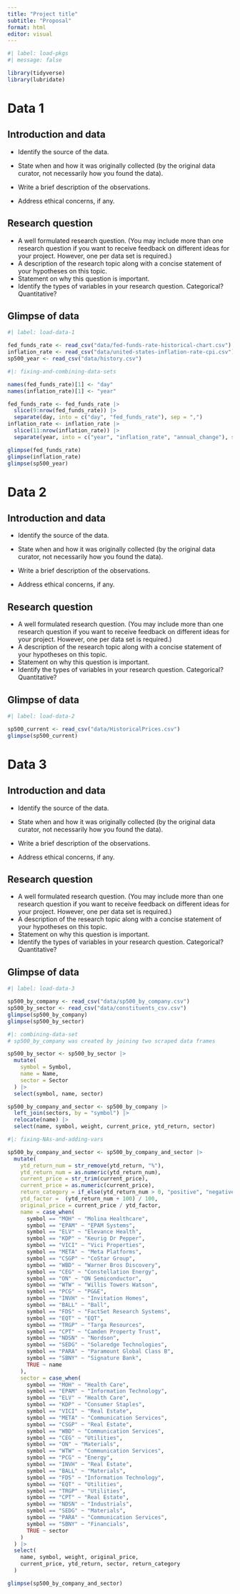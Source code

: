 ```yaml
---
title: "Project title"
subtitle: "Proposal"
format: html
editor: visual
---
```


```r
#| label: load-pkgs
#| message: false

library(tidyverse)
library(lubridate)
```

# Data 1

## Introduction and data

-   Identify the source of the data.

-   State when and how it was originally collected (by the original data curator, not necessarily how you found the data).

-   Write a brief description of the observations.

-   Address ethical concerns, if any.

## Research question

-   A well formulated research question. (You may include more than one research question if you want to receive feedback on different ideas for your project. However, one per data set is required.)
-   A description of the research topic along with a concise statement of your hypotheses on this topic.
-   Statement on why this question is important.
-   Identify the types of variables in your research question. Categorical? Quantitative?

## Glimpse of data

```r
#| label: load-data-1

fed_funds_rate <- read_csv("data/fed-funds-rate-historical-chart.csv")
inflation_rate <- read_csv("data/united-states-inflation-rate-cpi.csv")
sp500_year <- read_csv("data/history.csv")
```

```r
#|: fixing-and-combining-data-sets

names(fed_funds_rate)[1] <- "day"
names(inflation_rate)[1] <- "year"

fed_funds_rate <- fed_funds_rate |>
  slice(9:nrow(fed_funds_rate)) |>
  separate(day, into = c("day", "fed_funds_rate"), sep = ",")
inflation_rate <- inflation_rate |>
  slice(11:nrow(inflation_rate)) |>
  separate(year, into = c("year", "inflation_rate", "annual_change"), sep = ",")

glimpse(fed_funds_rate)
glimpse(inflation_rate)
glimpse(sp500_year)
```

# Data 2

## Introduction and data

-   Identify the source of the data.

-   State when and how it was originally collected (by the original data curator, not necessarily how you found the data).

-   Write a brief description of the observations.

-   Address ethical concerns, if any.

## Research question

-   A well formulated research question. (You may include more than one research question if you want to receive feedback on different ideas for your project. However, one per data set is required.)
-   A description of the research topic along with a concise statement of your hypotheses on this topic.
-   Statement on why this question is important.
-   Identify the types of variables in your research question. Categorical? Quantitative?

## Glimpse of data

```r
#| label: load-data-2

sp500_current <- read_csv("data/HistoricalPrices.csv")
glimpse(sp500_current)
```

# Data 3

## Introduction and data

-   Identify the source of the data.

-   State when and how it was originally collected (by the original data curator, not necessarily how you found the data).

-   Write a brief description of the observations.

-   Address ethical concerns, if any.

## Research question

-   A well formulated research question. (You may include more than one research question if you want to receive feedback on different ideas for your project. However, one per data set is required.)
-   A description of the research topic along with a concise statement of your hypotheses on this topic.
-   Statement on why this question is important.
-   Identify the types of variables in your research question. Categorical? Quantitative?

## Glimpse of data

```r
#| label: load-data-3

sp500_by_company <- read_csv("data/sp500_by_company.csv")
sp500_by_sector <- read_csv("data/constituents_csv.csv")
glimpse(sp500_by_company)
glimpse(sp500_by_sector)
```

```r
#|: combining-data-set
# sp500_by_company was created by joining two scraped data frames

sp500_by_sector <- sp500_by_sector |>
  mutate(
    symbol = Symbol,
    name = Name,
    sector = Sector
  ) |>
  select(symbol, name, sector)

sp500_by_company_and_sector <- sp500_by_company |>
  left_join(sectors, by = "symbol") |>
  relocate(name) |>
  select(name, symbol, weight, current_price, ytd_return, sector)
```

```r
#|: fixing-NAs-and-adding-vars

sp500_by_company_and_sector <- sp500_by_company_and_sector |>
  mutate(
    ytd_return_num = str_remove(ytd_return, "%"),
    ytd_return_num = as.numeric(ytd_return_num),
    current_price = str_trim(current_price),
    current_price = as.numeric(current_price),
    return_category = if_else(ytd_return_num > 0, "positive", "negative"),
    ytd_factor =  (ytd_return_num + 100) / 100,
    original_price = current_price / ytd_factor, 
    name = case_when(
      symbol == "MOH" ~ "Molina Healthcare",
      symbol == "EPAM" ~ "EPAM Systems",
      symbol == "ELV" ~ "Elevance Health",
      symbol == "KDP" ~ "Keurig Dr Pepper",
      symbol == "VICI" ~ "Vici Properties",
      symbol == "META" ~ "Meta Platforms",
      symbol == "CSGP" ~ "CoStar Group",
      symbol == "WBD" ~ "Warner Bros Discovery",
      symbol == "CEG" ~ "Constellation Energy",
      symbol == "ON" ~ "ON Semiconductor",
      symbol == "WTW" ~ "Willis Towers Watson",
      symbol == "PCG" ~ "PG&E",
      symbol == "INVH" ~ "Invitation Homes",
      symbol == "BALL" ~ "Ball",
      symbol == "FDS" ~ "FactSet Research Systems",
      symbol == "EQT" ~ "EQT",
      symbol == "TRGP" ~ "Targa Resources",
      symbol == "CPT" ~ "Camden Property Trust",
      symbol == "NDSN" ~ "Nordson",
      symbol == "SEDG" ~ "Solaredge Technologies",
      symbol == "PARA" ~ "Paramount Global Class B",
      symbol == "SBNY" ~ "Signature Bank",
      TRUE ~ name
    ),
    sector = case_when(
      symbol == "MOH" ~ "Health Care",
      symbol == "EPAM" ~ "Information Technology",
      symbol == "ELV" ~ "Health Care",
      symbol == "KDP" ~ "Consumer Staples",
      symbol == "VICI" ~ "Real Estate",
      symbol == "META" ~ "Communication Services",
      symbol == "CSGP" ~ "Real Estate",
      symbol == "WBD" ~ "Communication Services",
      symbol == "CEG" ~ "Utilities",
      symbol == "ON" ~ "Materials",
      symbol == "WTW" ~ "Communication Services",
      symbol == "PCG" ~ "Energy",
      symbol == "INVH" ~ "Real Estate",
      symbol == "BALL" ~ "Materials",
      symbol == "FDS" ~ "Information Technology",
      symbol == "EQT" ~ "Utilities",
      symbol == "TRGP" ~ "Utilities",
      symbol == "CPT" ~ "Real Estate",
      symbol == "NDSN" ~ "Industrials",
      symbol == "SEDG" ~ "Materials",
      symbol == "PARA" ~ "Communication Services",
      symbol == "SBNY" ~ "Financials",
      TRUE ~ sector
    )
  ) |>
  select(
    name, symbol, weight, original_price, 
    current_price, ytd_return, sector, return_category
  )

glimpse(sp500_by_company_and_sector)
```
